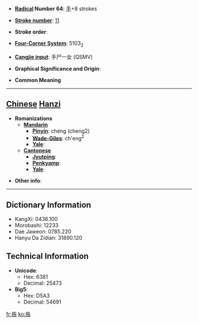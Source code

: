 * '''[[Wiktionary:Chinese radical index| Radical]] Number 64''': [[Wiktionary:Chinese radical index 手|手]]+8 strokes

* '''[[Wiktionary:Chinese total strokes index|Stroke number]]''': [[Wiktionary:Chinese total strokes index 11|11]]

* '''Stroke order''': 

* '''[[Wiktionary:Chinese four corner index|Four-Corner System]]''': 5103<sub>2</sub>

* '''[[Wiktionary:Chinese Cangjie index|Cangjie input]]''': 手尸一女 (QSMV)

* '''Graphical Significance and Origin''': 

* '''Common Meaning'''

----

== [[Chinese]] [[Hanzi]] ==

* '''Romanizations'''
** '''[[Mandarin]]'''
*** '''[[Pinyin]]''': chéng (cheng2)
*** '''[[Wade-Giles]]''': ch'eng<sup>2</sup>
*** '''[[Yale]]''': 
** '''[[Cantonese]]'''
*** '''[[Jyutping]]''':
*** '''[[Penkyamp]]''': 
*** '''[[Yale]]''': 

* '''Other info''': 

----

== Dictionary Information ==

* KangXi: 0436.100
* Morobashi: 12233
* Dae Jaweon: 0785.220
* Hanyu Da Zidian: 31890.120

== Technical Information ==

* '''Unicode''':
** Hex: 6381
** Decimal: 25473
* '''Big5''':
** Hex: D5A3
** Decimal: 54691

[[fr:掁]]
[[ko:掁]]